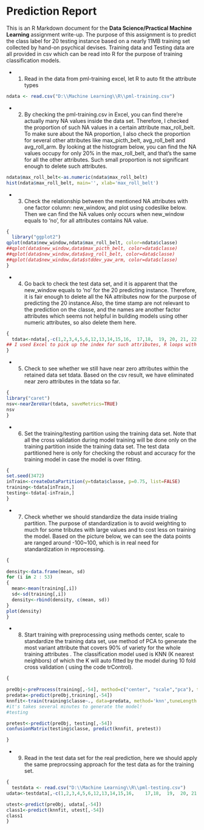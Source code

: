 Prediction Report
========================================================

This is an R Markdown document for the **Data Science/Practical Machine Learning** assignment write-up. The purpose of this assignment is to predict the class label for 20 testing instance based on a nearly 11MB training set collected by hand-on psychical devises. Training data and Testing data are all provided in csv which can be read into R for the purpose of training classification models. 

- 1. Read in the data from pml-training excel, let R to auto fit the attribute types

```r
ndata <- read.csv("D:\\Machine Learning\\R\\pml-training.csv")
```

- 2. By checking the pml-training.csv in Excel, you can find there're actually many NA values inside the data set. Therefore, I checked the proportion of such NA values in a certain attribute max_roll_belt. To make sure about the NA proportion, I also check the  proportion for several other attributes like max_picth_belt, avg_roll_belt and avg_roll_arm. By looking at the histogram below, you can find the NA values occupy for only 20% in the max_roll_belt, and that's the same for all the other attributes. Such small proportion is not significant enough to delete such attributes.
```r
ndata$max_roll_belt<-as.numeric(ndata$max_roll_belt)
hist(ndata$max_roll_belt, main='', xlab='max_roll_belt')
```
- 3. Check the relationship between the mentioned NA attributes with one factor column: new_window, and plot using codeslike below. Then we can find the NA values only occurs when new_window equals to 'no', for all attributes contains NA value.  
```r
{
  library("ggplot2")
qplot(ndata$new_window,ndata$max_roll_belt, color=ndata$classe)
##qplot(data$new_window,data$max_picth_belt, color=data$classe)
##qplot(data$new_window,data$avg_roll_belt, color=data$classe)
##qplot(data$new_window,data$stddev_yaw_arm, color=data$classe)
}
```    
- 4. Go back to check the test data set, and it is apparent that the new_window equals to 'no' for the 20 predicting instance. Therefore, it is fair enough to delete all the NA attributes now for the purpose of predicting the 20 instance.Also, the time stamp are not relevant to the prediction on the classe, and the names are another factor attributes which seems not helpful in building models using other numeric attributes, so also delete them here.
```r
{
  tdata<-ndata[,-c(1,2,3,4,5,6,12,13,14,15,16,  17,18,	19,	20,	21,	22,	23,	24,	25,	26,	27,	28,	29,	30,	31,	32,	33,	34,	35,	36,	50,	51,	52,	53,	54,	55,	56,	57,	58,	59,	69,	70,	71,	72,	73,	74,	75,	76,	77,	78,	79,	80,	81,	82,	83,	87,	88,	89,	90,	91,	92,	93,	94,	95,	96,	97,	98,	99,	100,	101,	103,	104,	105,	106,	107,	108,	109,	110,	111,	112,	125,	126,	127,	128,	129,	130,	131,	132,	133,	134,	135,	136,	137,	138,	139,	141,	142,	143,	144,	145,	146,	147,	148,	149,	150)]
## I used Excel to pick up the index for such attributes, R loops with if conditions make be a easier approach.
}
```
- 5. Check to see whether we still have near zero attributes within the retained data set tdata. Based on the csv result, we have eliminated near zero attributes in the tdata so far.
```r
{
library("caret")
nsv<-nearZeroVar(tdata, saveMetrics=TRUE)
nsv
}
```
- 6. Set the training/testing partition using the training data set. Note that all the cross validation during model training will be done only on the training partition inside the training data set. The test data partitioned here is only for checking the robust and accuracy for the training model in case the model is over fitting.
```r
{
set.seed(3472)
inTrain<-createDataPartition(y=tdata$classe, p=0.75, list=FALSE)
training<-tdata[inTrain,]
testing<-tdata[-inTrain,]
}
```
- 7. Check whether we should standardize the data inside trialing partition. The purpose of standardization is to avoid weighting to much for some tributes with large values and to cost less on training the model. Based on the picture below, we can see the data points are ranged around -100~100, which is in real need for standardization in reprocessing.
```r
{
  
density<-data.frame(mean, sd)
for (i in 2 : 53)
{ 
  mean<-mean(training[,i])
  sd<-sd(training[,i])
  density<-rbind(density, c(mean, sd))
}
plot(density)
}
```
- 8. Start training with preprocessing using methods center, scale to standardize the training data set, use method of PCA to generate the most variant attribute that covers 90% of variety for the whole training attributes . The classification model used is KNN (K nearest neighbors) of which the K will auto fitted by the model during 10 fold cross validation ( using the code trControl). 
     
```r
{
  
preObj<-preProcess(training[,-54], method=c("center", "scale","pca"), thresh=0.9)
predata<-predict(preObj,training[,-54])
knnfit<-train(training$classe~., data=predata, method='knn',tuneLength = 9,trControl = trainControl(method = "cv"))
#it's takes several minutes to generate the model!
#testing

pretest<-predict(preObj, testing[,-54])
confusionMatrix(testing$classe, predict(knnfit, pretest))

}
```
- 9. Read in the test data set for the real prediction, here we should apply the same preprocssing approach for the test data as for the training set.
```r
{
  testdata <- read.csv("D:\\Machine Learning\\R\\pml-testing.csv")
udata<-testdata[,-c(1,2,3,4,5,6,12,13,14,15,16,    17,18,  19,  20,	21,	22,	23,	24,	25,	26,	27,	28,	29,	30,	31,	32,	33,	34,	35,	36,	50,	51,	52,	53,	54,	55,	56,	57,	58,	59,	69,	70,	71,	72,	73,	74,	75,	76,	77,	78,	79,	80,	81,	82,	83,	87,	88,	89,	90,	91,	92,	93,	94,	95,	96,	97,	98,	99,	100,	101,	103,	104,	105,	106,	107,	108,	109,	110,	111,	112,	125,	126,	127,	128,	129,	130,	131,	132,	133,	134,	135,	136,	137,	138,	139,	141,	142,	143,	144,	145,	146,	147,	148,	149,	150)]

utest<-predict(preObj, udata[,-54])
class1<-predict(knnfit, utest[,-54])
class1
}
```
